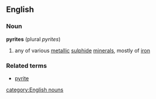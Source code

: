 ==English==
===Noun===
'''pyrites'''  (plural ''pyrites'')
# any of various [[metallic]] [[sulphide]] [[mineral]]s, mostly of [[iron]]
===Related terms===
*[[pyrite]]
[[category:English nouns]]